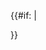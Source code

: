 <includeonly>{{#if: {{NAMESPACE}} |</div>}}</includeonly><noinclude>
{{Documentation|Template:ScrollH/doc}}
</noinclude>